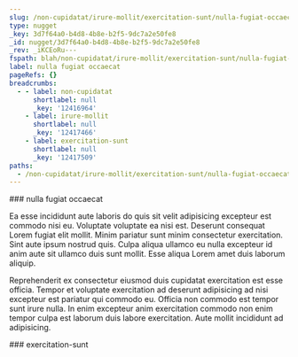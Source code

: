 ```yaml
---
slug: /non-cupidatat/irure-mollit/exercitation-sunt/nulla-fugiat-occaecat
type: nugget
_key: 3d7f64a0-b4d8-4b8e-b2f5-9dc7a2e50fe8
_id: nugget/3d7f64a0-b4d8-4b8e-b2f5-9dc7a2e50fe8
_rev: _iKCEoRu---
fspath: blah/non-cupidatat/irure-mollit/exercitation-sunt/nulla-fugiat-occaecat.md
label: nulla fugiat occaecat
pageRefs: {}
breadcrumbs:
  - - label: non-cupidatat
      shortlabel: null
      _key: '12416964'
    - label: irure-mollit
      shortlabel: null
      _key: '12417466'
    - label: exercitation-sunt
      shortlabel: null
      _key: '12417509'
paths:
  - /non-cupidatat/irure-mollit/exercitation-sunt/nulla-fugiat-occaecat
---
```


<NuggetArea>
<Nugget slug="/non-cupidatat/irure-mollit/exercitation-sunt/nulla-fugiat-occaecat" type="nugget" _key="3d7f64a0-b4d8-4b8e-b2f5-9dc7a2e50fe8" _id="nugget/3d7f64a0-b4d8-4b8e-b2f5-9dc7a2e50fe8" _rev="_iKCEoRu---" fspath="blah/non-cupidatat/irure-mollit/exercitation-sunt/nulla-fugiat-occaecat.md" label="nulla fugiat occaecat" paths="/non-cupidatat/irure-mollit/exercitation-sunt/nulla-fugiat-occaecat">
<NuggetBody>
### nulla fugiat occaecat

Ea esse incididunt aute laboris do quis sit velit adipisicing excepteur est commodo nisi eu. Voluptate voluptate ea nisi est. Deserunt consequat Lorem fugiat elit mollit. Minim pariatur sunt minim consectetur exercitation. Sint aute ipsum nostrud quis. Culpa aliqua ullamco eu nulla excepteur id anim aute sit ullamco duis sunt mollit. Esse aliqua Lorem amet duis laborum aliquip.

Reprehenderit ex consectetur eiusmod duis cupidatat exercitation est esse officia. Tempor et voluptate exercitation ad deserunt adipisicing ad nisi excepteur est pariatur qui commodo eu. Officia non commodo est tempor sunt irure nulla. In enim excepteur anim exercitation commodo non enim tempor culpa est laborum duis labore exercitation. Aute mollit incididunt ad adipisicing.

</NuggetBody>
<Breadcrumbs>
<Crumbs>
<Crumb _key="12416964" label="non-cupidatat" /><Crumb _key="12417466" label="irure-mollit" /><Crumb _key="12417509" label="exercitation-sunt" />
</Crumbs>
</Breadcrumbs>
</Nugget>

<NuggetsInbound>
</NuggetsInbound>
<NuggetsOutbound>
</NuggetsOutbound>
</NuggetArea>
<PassagesInbound>
<Passage direction="inbound" type="passage" _key="12417509" _id="passage/12417509" _rev="_iKCEoRm--A" label="exercitation-sunt" passage="exercitation-sunt" fspath="blah/non-cupidatat/irure-mollit/exercitation-sunt" paths="/non-cupidatat/irure-mollit/exercitation-sunt" slug="/non-cupidatat/irure-mollit/exercitation-sunt">
<NuggetBody>
### exercitation-sunt

</NuggetBody>
<Breadcrumbs>
<Crumbs>
<Crumb _key="12416964" label="non-cupidatat" /><Crumb _key="12417466" label="irure-mollit" />
</Crumbs>
</Breadcrumbs>
</Passage>

</PassagesInbound>
<PassagesOutbound>
</PassagesOutbound>